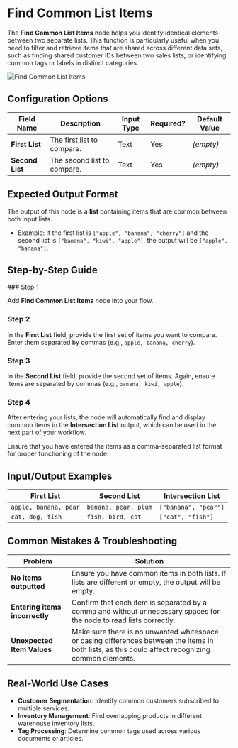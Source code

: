 
# Find Common List Items

The **Find Common List Items** node helps you identify identical elements between two separate lists. This function is particularly useful when you need to filter and retrieve items that are shared across different data sets, such as finding shared customer IDs between two sales lists, or identifying common tags or labels in distinct categories.

![Find Common List Items](./find-common-list-items.png)

## Configuration Options

| Field Name      | Description                 | Input Type | Required? | Default Value |
| --------------- | --------------------------- | ---------- | --------- | ------------- |
| **First List**  | The first list to compare.  | Text       | Yes       | _(empty)_     |
| **Second List** | The second list to compare. | Text       | Yes       | _(empty)_     |

## Expected Output Format

The output of this node is a **list** containing items that are common between both input lists.

- Example: If the first list is `["apple", "banana", "cherry"]` and the second list is `["banana", "kiwi", "apple"]`, the output will be `["apple", "banana"]`.

## Step-by-Step Guide

<Steps>
### Step 1

Add **Find Common List Items** node into your flow.

### Step 2

In the **First List** field, provide the first set of items you want to compare. Enter them separated by commas (e.g., `apple, banana, cherry`).

### Step 3

In the **Second List** field, provide the second set of items. Again, ensure items are separated by commas (e.g., `banana, kiwi, apple`).

### Step 4

After entering your lists, the node will automatically find and display common items in the **Intersection List** output, which can be used in the next part of your workflow.

</Steps>

<Callout type="info" title="Tip">
  Ensure that you have entered the items as a comma-separated list format for
  proper functioning of the node.
</Callout>

## Input/Output Examples

| First List            | Second List          | Intersection List    |
| --------------------- | -------------------- | -------------------- |
| `apple, banana, pear` | `banana, pear, plum` | `["banana", "pear"]` |
| `cat, dog, fish`      | `fish, bird, cat`    | `["cat", "fish"]`    |

## Common Mistakes & Troubleshooting

| Problem                        | Solution                                                                                                                                           |
| ------------------------------ | -------------------------------------------------------------------------------------------------------------------------------------------------- |
| **No items outputted**         | Ensure you have common items in both lists. If lists are different or empty, the output will be empty.                                             |
| **Entering items incorrectly** | Confirm that each item is separated by a comma and without unnecessary spaces for the node to read lists correctly.                                |
| **Unexpected Item Values**     | Make sure there is no unwanted whitespace or casing differences between the items in both lists, as this could affect recognizing common elements. |

## Real-World Use Cases

- **Customer Segmentation**: Identify common customers subscribed to multiple services.
- **Inventory Management**: Find overlapping products in different warehouse inventory lists.
- **Tag Processing**: Determine common tags used across various documents or articles.

